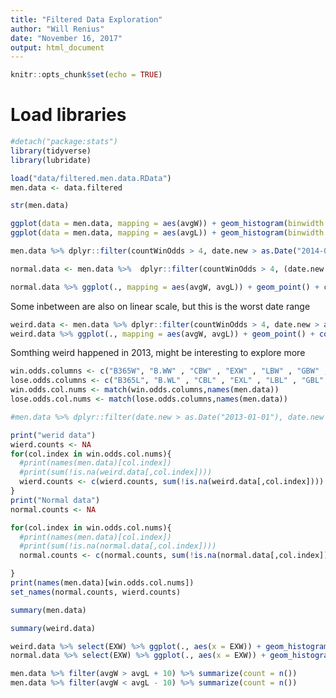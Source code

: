 ```yaml
---
title: "Filtered Data Exploration"
author: "Will Renius"
date: "November 16, 2017"
output: html_document
---
```


```r
knitr::opts_chunk$set(echo = TRUE)
```

# Load libraries
```r
#detach("package:stats")
library(tidyverse)
library(lubridate)
```


```r
load("data/filtered.men.data.RData")
men.data <- data.filtered
```

```r
str(men.data)
```





```r
ggplot(data = men.data, mapping = aes(avgW)) + geom_histogram(binwidth = 0.01)
ggplot(data = men.data, mapping = aes(avgL)) + geom_histogram(binwidth = 0.01)

```
```r
men.data %>% dplyr::filter(countWinOdds > 4, date.new > as.Date("2014-01-01")) %>% ggplot(., mapping = aes(avgW, avgL)) + geom_point() + coord_trans(y = "log10", x ="log10")

```
```r
normal.data <- men.data %>%  dplyr::filter(countWinOdds > 4, (date.new < as.Date("2012-10-01") | date.new > as.Date("2014-01-01"))) 

normal.data %>% ggplot(., mapping = aes(avgW, avgL)) + geom_point() + coord_trans(y = "log10", x ="log10")
```
Some inbetween are also on linear scale, but this is the worst date range
```r
weird.data <- men.data %>% dplyr::filter(countWinOdds > 4, date.new > as.Date("2012-12-01"), date.new < as.Date("2013-07-01"))
weird.data %>% ggplot(., mapping = aes(avgW, avgL)) + geom_point() + coord_trans(y = "log10", x ="log10")
```
Somthing weird happened in 2013, might be interesting to explore more

```r
win.odds.columns <- c("B365W", "B.WW" , "CBW" , "EXW" , "LBW" , "GBW" , "IWW" , "PSW" , "SBW" , "SJW" , "UBW" )
lose.odds.columns <- c("B365L", "B.WL" , "CBL" , "EXL" , "LBL" , "GBL" , "IWL" , "PSL" , "SBL" , "SJL" , "UBL" ) 
win.odds.col.nums <- match(win.odds.columns,names(men.data))
lose.odds.col.nums <- match(lose.odds.columns,names(men.data))

```

```r
#men.data %>% dplyr::filter(date.new > as.Date("2013-01-01"), date.new < as.Date("2013-07-01")) %>% group_by(.dots = win.odds.columns) %>% summarise(count = n()) %>% arrange(desc(count))
```
```r
print("werid data")
wierd.counts <- NA
for(col.index in win.odds.col.nums){
  #print(names(men.data)[col.index])
  #print(sum(!is.na(weird.data[,col.index])))
  wierd.counts <- c(wierd.counts, sum(!is.na(weird.data[,col.index])))
}
print("Normal data")
normal.counts <- NA

for(col.index in win.odds.col.nums){
  #print(names(men.data)[col.index])
  #print(sum(!is.na(normal.data[,col.index])))
  normal.counts <- c(normal.counts, sum(!is.na(normal.data[,col.index])))

}
print(names(men.data)[win.odds.col.nums])
set_names(normal.counts, wierd.counts)

```

```r
summary(men.data)
```
```r
summary(weird.data)
```
```r
weird.data %>% select(EXW) %>% ggplot(., aes(x = EXW)) + geom_histogram()
normal.data %>% select(EXW) %>% ggplot(., aes(x = EXW)) + geom_histogram()

```





```r
men.data %>% filter(avgW > avgL + 10) %>% summarize(count = n())
men.data %>% filter(avgW < avgL - 10) %>% summarize(count = n())
```



